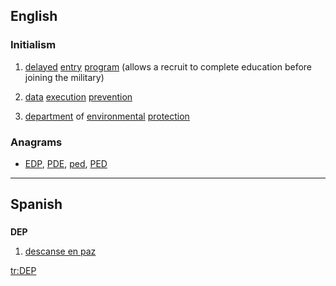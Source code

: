 ==English==

===Initialism===
{{en-initialism}}

# {{US|military}} [[delayed]] [[entry]] [[program]] (allows a recruit to complete education before joining the military)
# {{computing}} [[data]] [[execution]] [[prevention]]
# [[department]] of [[environmental]] [[protection]]

===Anagrams===
* [[EDP#English|EDP]], [[PDE#English|PDE]], [[ped#English|ped]], [[PED#English|PED]]
----
==Spanish==

==={{initialism-old|es}}===
'''DEP'''

# [[descanse en paz]]

[[tr:DEP]]